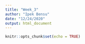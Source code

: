 ```yaml
---
title: "Week_3"
author: "Ipek Bensu"
date: "12/24/2020"
output: html_document
---
```


```r
knitr::opts_chunk$set(echo = TRUE)
```

